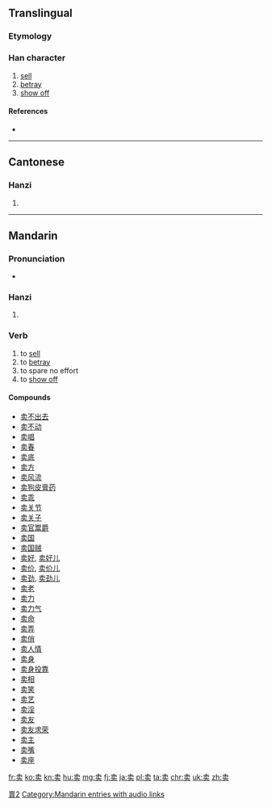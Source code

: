 {{also|賣|売}}
==Translingual==
{{ja-forms|[[売]]|卖|[[賣]]}}

[[Category:CJKV characters simplified differently in Japan and China|賣2]]

===Etymology===
{{Han simp|賣|f=買|t=买}}

===Han character===
{{Han char|rn=24|rad=十|as=06|sn=8|four=|canj=十弓卜大 (JNYK)|ids=⿳[[十]][[乛]][[头]]}}

# [[sell]]
# [[betray]]
# [[show off]]

====References====
* {{Han ref|kx=0157.041|hdz=10065.010|uh=5356|ud=21334}}

----

==Cantonese==

===Hanzi===
{{yue-hanzi|jyut=|y=maai6|tra=賣}}

# {{defn|lang=yue|sort=十06}}

----

==Mandarin==

===Pronunciation===
* {{audio|zh-mài.ogg|audio|lang=cmn}}

===Hanzi===
{{cmn-hanzi|tra=賣|pin=[[mài]] ([[mai4]]), [[nā]] ([[na1]])|wg=mai<sup>4</sup>, na<sup>1</sup>}}

# {{defn|lang=cmn|sort=十06}}

===Verb===
{{cmn-verb|s|tra=賣|pin=mài|pint=mai4}}

# to [[sell]]
# to [[betray]]
# to spare no effort
# to [[show off]]

====Compounds====
* [[卖不出去]]
* [[卖不动]]
* [[卖唱]]
* [[卖春]]
* [[卖底]]
* [[卖方]]
* [[卖风流]]
* [[卖狗皮膏药]]
* [[卖乖]]
* [[卖关节]]
* [[卖关子]]
* [[卖官鬻爵]]
* [[卖国]]
* [[卖国贼]]
* [[卖好]], [[卖好儿]]
* [[卖价]], [[卖价儿]]
* [[卖劲]], [[卖劲儿]]
* [[卖老]]
* [[卖力]]
* [[卖力气]]
* [[卖命]]
* [[卖弄]]
* [[卖俏]]
* [[卖人情]]
* [[卖身]]
* [[卖身投靠]]
* [[卖相]]
* [[卖笑]]
* [[卖艺]]
* [[卖淫]]
* [[卖友]]
* [[卖友求荣]]
* [[卖主]]
* [[卖嘴]]
* [[卖座]]

[[Category:Mandarin entries with audio links]]

[[fr:卖]]
[[ko:卖]]
[[kn:卖]]
[[hu:卖]]
[[mg:卖]]
[[fj:卖]]
[[ja:卖]]
[[pl:卖]]
[[ta:卖]]
[[chr:卖]]
[[uk:卖]]
[[zh:卖]]